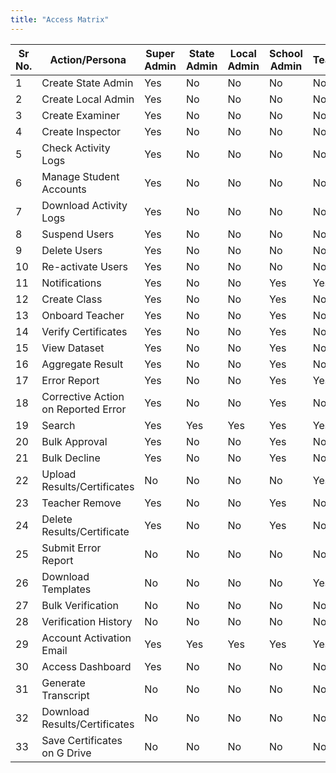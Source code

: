 ```yaml
---
title: "Access Matrix"
---
```



| Sr No. | Action/Persona                               | Super Admin | State Admin | Local Admin | School Admin | Teacher | Examiner | Inspector | Verifier | Student |
|--------|----------------------------------------------|-------------|-------------|-------------|--------------|---------|----------|-----------|----------|---------|
| 1      | Create State Admin                           | Yes         | No          | No          | No           | No      | No       | No        | No       | No      |
| 2      | Create Local Admin                           | Yes         | No          | No          | No           | No      | No       | No        | No       | No      |
| 3      | Create Examiner                              | Yes         | No          | No          | No           | No      | No       | No        | No       | No      |
| 4      | Create Inspector                             | Yes         | No          | No          | No           | No      | No       | No        | No       | No      |
| 5      | Check Activity Logs                          | Yes         | No          | No          | No           | No      | No       | No        | No       | No      |
| 6      | Manage Student Accounts                      | Yes         | No          | No          | No           | No      | No       | No        | No       | No      |
| 7      | Download Activity Logs                       | Yes         | No          | No          | No           | No      | No       | No        | No       | No      |
| 8      | Suspend Users                                | Yes         | No          | No          | No           | No      | No       | No        | No       | No      |
| 9      | Delete Users                                 | Yes         | No          | No          | No           | No      | No       | No        | No       | No      |
| 10     | Re-activate Users                            | Yes         | No          | No          | No           | No      | No       | No        | No       | No      |
| 11     | Notifications                                | Yes         | No          | No          | Yes          | Yes     | Yes      | Yes       | No       | Yes     |
| 12     | Create Class                                 | Yes         | No          | No          | Yes          | No      | No       | No        | No       | No      |
| 13     | Onboard Teacher                              | Yes         | No          | No          | Yes          | No      | No       | No        | No       | No      |
| 14     | Verify Certificates                          | Yes         | No          | No          | Yes          | No      | No       | No        | Yes      | No      |
| 15     | View Dataset                                 | Yes         | No          | No          | Yes          | No      | No       | Yes       | No       | No      |
| 16     | Aggregate Result                             | Yes         | No          | No          | Yes          | No      | No       | No        | No       | No      |
| 17     | Error Report                                 | Yes         | No          | No          | Yes          | Yes     | Yes      | Yes       | No       | No      |
| 18     | Corrective Action on Reported Error          | Yes         | No          | No          | Yes          | No      | No       | Yes       | No       | No      |
| 19     | Search                                       | Yes         | Yes         | Yes         | Yes          | Yes     | Yes      | Yes       | Yes      | Yes     |
| 20     | Bulk Approval                                | Yes         | No          | No          | Yes          | No      | No       | Yes       | No       | No      |
| 21     | Bulk Decline                                 | Yes         | No          | No          | Yes          | No      | No       | Yes       | No       | No      |
| 22     | Upload Results/Certificates                  | No          | No          | No          | No           | Yes     | Yes      | No        | No       | No      |
| 23     | Teacher Remove                               | Yes         | No          | No          | Yes          | No      | No       | No        | No       | No      |
| 24     | Delete Results/Certificate                   | Yes         | No          | No          | Yes          | No      | No       | Yes       | No       | No      |
| 25     | Submit Error Report                          | No          | No          | No          | No           | No      | No       | No        | No       | Yes     |
| 26     | Download Templates                           | No          | No          | No          | No           | Yes     | Yes      | No        | No       | No      |
| 27     | Bulk Verification                            | No          | No          | No          | No           | No      | No       | No        | Yes      | No      |
| 28     | Verification History                         | No          | No          | No          | No           | No      | No       | No        | Yes      | No      |
| 29     | Account Activation Email                     | Yes         | Yes         | Yes         | Yes          | Yes     | Yes      | Yes       | Yes      | Yes     |
| 30     | Access Dashboard                             | Yes         | No          | No          | No           | No      | No       | No        | No       | No      |
| 31     | Generate Transcript                          | No          | No          | No          | No           | No      | No       | No        | No       | Yes     |
| 32     | Download Results/Certificates                | No          | No          | No          | No           | No      | No       | No        | No       | Yes     |
| 33     | Save Certificates on G Drive                 | No          | No          | No          | No           | No      | No       | No        | No       | Yes     |
